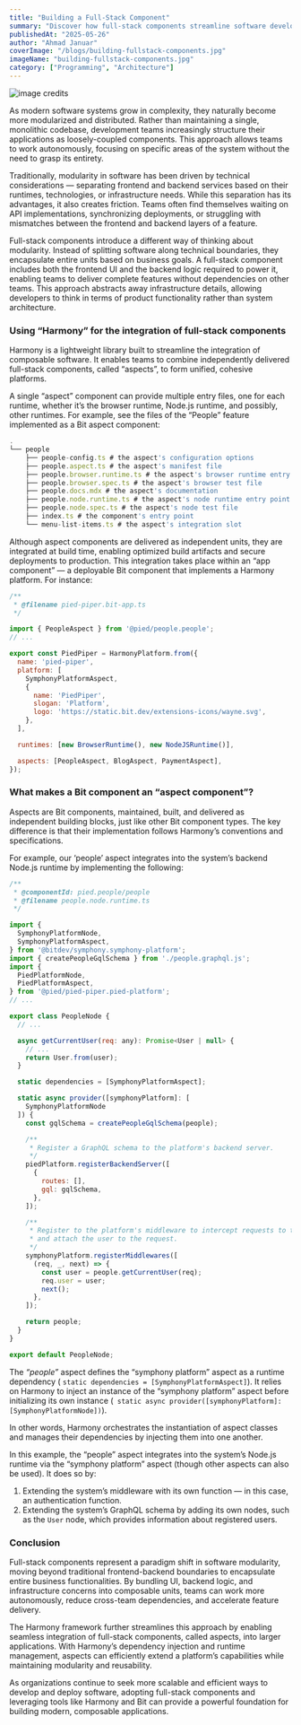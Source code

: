 ```yaml
---
title: "Building a Full-Stack Component"
summary: "Discover how full-stack components streamline software development by bundling frontend, backend, and infrastructure into reusable, autonomous units."
publishedAt: "2025-05-26"
author: "Ahmad Januar"
coverImage: "/blogs/building-fullstack-components.jpg"
imageName: "building-fullstack-components.jpg"
category: ["Programming", "Architecture"]
---
```


![image credits](/blogs/content/building-fullstack-1.webp)

As modern software systems grow in complexity, they naturally become more modularized and distributed. Rather than maintaining a single, monolithic codebase, development teams increasingly structure their applications as loosely-coupled components. This approach allows teams to work autonomously, focusing on specific areas of the system without the need to grasp its entirety.

Traditionally, modularity in software has been driven by technical considerations — separating frontend and backend services based on their runtimes, technologies, or infrastructure needs. While this separation has its advantages, it also creates friction. Teams often find themselves waiting on API implementations, synchronizing deployments, or struggling with mismatches between the frontend and backend layers of a feature.

Full-stack components introduce a different way of thinking about modularity. Instead of splitting software along technical boundaries, they encapsulate entire units based on business goals. A full-stack component includes both the frontend UI and the backend logic required to power it, enabling teams to deliver complete features without dependencies on other teams. This approach abstracts away infrastructure details, allowing developers to think in terms of product functionality rather than system architecture.

### Using “Harmony” for the integration of full-stack components

Harmony is a lightweight library built to streamline the integration of composable software. It enables teams to combine independently delivered full-stack components, called “aspects”, to form unified, cohesive platforms.

A single “aspect” component can provide multiple entry files, one for each runtime, whether it’s the browser runtime, Node.js runtime, and possibly, other runtimes. For example, see the files of the “People” feature implemented as a Bit aspect component:

```jsx
.
└── people
    ├── people-config.ts # the aspect's configuration options
    ├── people.aspect.ts # the aspect's manifest file
    ├── people.browser.runtime.ts # the aspect's browser runtime entry point
    ├── people.browser.spec.ts # the aspect's browser test file
    ├── people.docs.mdx # the aspect's documentation
    ├── people.node.runtime.ts # the aspect's node runtime entry point
    ├── people.node.spec.ts # the aspect's node test file
    ├── index.ts # the component's entry point
    └── menu-list-items.ts # the aspect's integration slot
```

Although aspect components are delivered as independent units, they are integrated at build time, enabling optimized build artifacts and secure deployments to production. This integration takes place within an “app component” — a deployable Bit component that implements a Harmony platform. For instance:

```js
/**
 * @filename pied-piper.bit-app.ts
 */

import { PeopleAspect } from '@pied/people.people';
// ...

export const PiedPiper = HarmonyPlatform.from({
  name: 'pied-piper',
  platform: [
    SymphonyPlatformAspect,
    {
      name: 'PiedPiper',
      slogan: 'Platform',
      logo: 'https://static.bit.dev/extensions-icons/wayne.svg',
    },
  ],

  runtimes: [new BrowserRuntime(), new NodeJSRuntime()],

  aspects: [PeopleAspect, BlogAspect, PaymentAspect],
});
```

### What makes a Bit component an “aspect component”?

Aspects are Bit components, maintained, built, and delivered as independent building blocks, just like other Bit component types. The key difference is that their implementation follows Harmony’s conventions and specifications.

For example, our ‘people’ aspect integrates into the system’s backend Node.js runtime by implementing the following:

```jsx
/**
 * @componentId: pied.people/people
 * @filename people.node.runtime.ts
 */

import {
  SymphonyPlatformNode,
  SymphonyPlatformAspect,
} from '@bitdev/symphony.symphony-platform';
import { createPeopleGqlSchema } from './people.graphql.js';
import {
  PiedPlatformNode,
  PiedPlatformAspect,
} from '@pied/pied-piper.pied-platform';
// ...

export class PeopleNode {
  // ...

  async getCurrentUser(req: any): Promise<User | null> {
    // ...
    return User.from(user);
  }

  static dependencies = [SymphonyPlatformAspect];

  static async provider([symphonyPlatform]: [
    SymphonyPlatformNode
  ]) {
    const gqlSchema = createPeopleGqlSchema(people);

    /**
     * Register a GraphQL schema to the platform's backend server.
     */
    piedPlatform.registerBackendServer([
      {
        routes: [],
        gql: gqlSchema,
      },
    ]);

    /**
     * Register to the platform's middleware to intercept requests to the backend
     * and attach the user to the request.
     */
    symphonyPlatform.registerMiddlewares([
      (req, _, next) => {
        const user = people.getCurrentUser(req);
        req.user = user;
        next();
      },
    ]);

    return people;
  }
}

export default PeopleNode;
```

The *“people”* aspect defines the “symphony platform” aspect as a runtime dependency ( `static dependencies = [SymphonyPlatformAspect]`). It relies on Harmony to inject an instance of the “symphony platform” aspect before initializing its own instance (` static async provider([symphonyPlatform]: [SymphonyPlatformNode])`).

In other words, Harmony orchestrates the instantiation of aspect classes and manages their dependencies by injecting them into one another.

In this example, the “people” aspect integrates into the system’s Node.js runtime via the “symphony platform” aspect (though other aspects can also be used). It does so by:

1. Extending the system’s middleware with its own function — in this case, an authentication function.
2. Extending the system’s GraphQL schema by adding its own nodes, such as the `User` node, which provides information about registered users.

### Conclusion

Full-stack components represent a paradigm shift in software modularity, moving beyond traditional frontend-backend boundaries to encapsulate entire business functionalities. By bundling UI, backend logic, and infrastructure concerns into composable units, teams can work more autonomously, reduce cross-team dependencies, and accelerate feature delivery.

The Harmony framework further streamlines this approach by enabling seamless integration of full-stack components, called aspects, into larger applications. With Harmony’s dependency injection and runtime management, aspects can efficiently extend a platform’s capabilities while maintaining modularity and reusability.

As organizations continue to seek more scalable and efficient ways to develop and deploy software, adopting full-stack components and leveraging tools like Harmony and Bit can provide a powerful foundation for building modern, composable applications.

